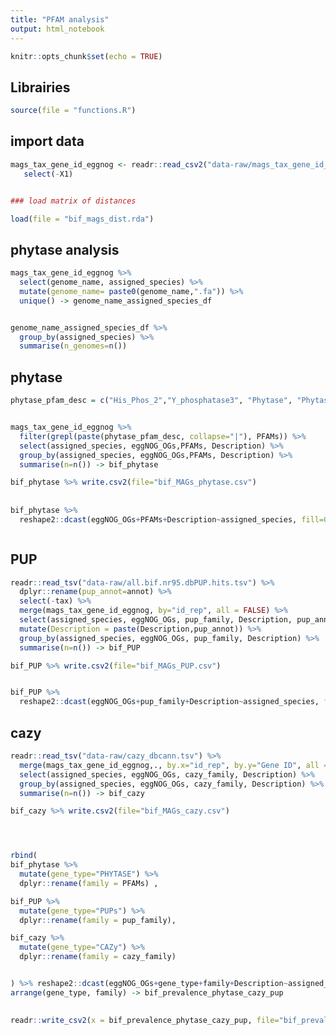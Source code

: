 ```yaml
---
title: "PFAM analysis"
output: html_notebook
---
```



```r
knitr::opts_chunk$set(echo = TRUE)
```

## Librairies

```r



source(file = "functions.R")

```

## import data

```r

mags_tax_gene_id_eggnog <- readr::read_csv2("data-raw/mags_tax_gene_id_eggnog.csv") %>%
   select(-X1)


### load matrix of distances

load(file = "bif_mags_dist.rda")

```

## phytase analysis

```r

mags_tax_gene_id_eggnog %>%
  select(genome_name, assigned_species) %>%
  mutate(genome_name= paste0(genome_name,".fa")) %>%
  unique() -> genome_name_assigned_species_df


genome_name_assigned_species_df %>%
  group_by(assigned_species) %>%
  summarise(n_genomes=n())

```

## phytase

```r


phytase_pfam_desc = c("His_Phos_2","Y_phosphatase3", "Phytase", "Phytase-like", "fn3_PAP")


mags_tax_gene_id_eggnog %>% 
  filter(grepl(paste(phytase_pfam_desc, collapse="|"), PFAMs)) %>%
  select(assigned_species, eggNOG_OGs,PFAMs, Description) %>%
  group_by(assigned_species, eggNOG_OGs,PFAMs, Description) %>%
  summarise(n=n()) -> bif_phytase 

bif_phytase %>% write.csv2(file="bif_MAGs_phytase.csv")
  
  
bif_phytase %>%
  reshape2::dcast(eggNOG_OGs+PFAMs+Description~assigned_species, fill=0)



```


## PUP

```r

readr::read_tsv("data-raw/all.bif.nr95.dbPUP.hits.tsv") %>%
  dplyr::rename(pup_annot=annot) %>%
  select(-tax) %>%
  merge(mags_tax_gene_id_eggnog, by="id_rep", all = FALSE) %>%
  select(assigned_species, eggNOG_OGs, pup_family, Description, pup_annot) %>%
  mutate(Description = paste(Description,pup_annot)) %>%
  group_by(assigned_species, eggNOG_OGs, pup_family, Description) %>%
  summarise(n=n()) -> bif_PUP

bif_PUP %>% write.csv2(file="bif_MAGs_PUP.csv")


bif_PUP %>%
  reshape2::dcast(eggNOG_OGs+pup_family+Description~assigned_species, fill=0)


```

## cazy

```r
readr::read_tsv("data-raw/cazy_dbcann.tsv") %>%
  merge(mags_tax_gene_id_eggnog,., by.x="id_rep", by.y="Gene ID", all = FALSE) %>%
  select(assigned_species, eggNOG_OGs, cazy_family, Description) %>%
  group_by(assigned_species, eggNOG_OGs, cazy_family, Description) %>%
  summarise(n=n()) -> bif_cazy

bif_cazy %>% write.csv2(file="bif_MAGs_cazy.csv")





```


```r

rbind(
bif_phytase %>%
  mutate(gene_type="PHYTASE") %>%
  dplyr::rename(family = PFAMs) ,

bif_PUP %>%
  mutate(gene_type="PUPs") %>%
  dplyr::rename(family = pup_family),

bif_cazy %>%
  mutate(gene_type="CAZy") %>%
  dplyr::rename(family = cazy_family)


) %>% reshape2::dcast(eggNOG_OGs+gene_type+family+Description~assigned_species, fill=0, value.var = "n") %>%
arrange(gene_type, family) -> bif_prevalence_phytase_cazy_pup
  

readr::write_csv2(x = bif_prevalence_phytase_cazy_pup, file="bif_prevalence_phytase_cazy_pup.csv")


```